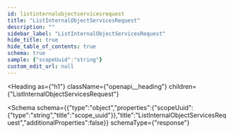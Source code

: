 ```yaml
---
id: listinternalobjectservicesrequest
title: "ListInternalObjectServicesRequest"
description: ""
sidebar_label: "ListInternalObjectServicesRequest"
hide_title: true
hide_table_of_contents: true
schema: true
sample: {"scopeUuid":"string"}
custom_edit_url: null
---
```



<Heading
  as={"h1"}
  className={"openapi__heading"}
  children={"ListInternalObjectServicesRequest"}
>
</Heading>





<Schema
  schema={{"type":"object","properties":{"scopeUuid":{"type":"string","title":"scope_uuid"}},"title":"ListInternalObjectServicesRequest","additionalProperties":false}}
  schemaType={"response"}
>
  
</Schema>
            